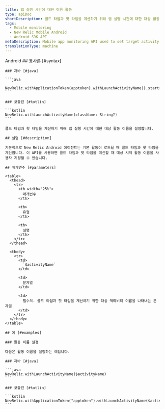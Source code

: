 ```yaml
---
title: 앱 실행 시간에 대한 이름 활동
type: apiDoc
shortDescription: 콜드 타임과 핫 타임을 계산하기 위해 앱 실행 시간에 대한 대상 활동 이름을 설정합니다.
tags:
  - Mobile monitoring
  - New Relic Mobile Android
  - Android SDK API
metaDescription: Mobile app monitoring API used to set target activity name.
translationType: machine
---
```


<Tabs>
  <TabsBar>
    <TabsBarItem id="android">
      Android
    </TabsBarItem>
  </TabsBar>

  <TabsPageItem id="android">
    ## 통사론 [#syntax]

    ### 자바 [#java]

    ```java
       NewRelic.withApplicationToken(apptoken).withLaunchActivityName().start(this.getApplication());
    ```

    ### 코틀린 [#kotlin]

    ```kotlin
    NewRelic.withLaunchActivityName(className: String?)
    ```

    콜드 타임과 핫 타임을 계산하기 위해 앱 실행 시간에 대한 대상 활동 이름을 설정합니다.

    ## 설명 [#description]

    기본적으로 New Relic Android 에이전트는 기본 활동이 로드될 때 콜드 타임과 핫 타임을 계산합니다. 이 API를 사용하면 콜드 타임과 핫 타임을 계산할 때 대상 시작 활동 이름을 사용자 지정할 수 있습니다.

    ## 매개변수 [#parameters]

    <table>
      <thead>
        <tr>
          <th width="25%">
            매개변수
          </th>

          <th>
            유형
          </th>

          <th>
            설명
          </th>
        </tr>
      </thead>

      <tbody>
        <tr>
          <td>
            `$activityName`
          </td>

          <td>
            문자열
          </td>

          <td>
            필수의. 콜드 타임과 핫 타임을 계산하기 위한 대상 액티비티 이름을 나타내는 문자열
          </td>
        </tr>
      </tbody>
    </table>

    ## 예 [#examples]

    ### 활동 이름 설정

    다음은 활동 이름을 설정하는 예입니다.

    ### 자바 [#java]

    ```java
    NewRelic.withLaunchActivityName($activityName)
    ```

    ### 코틀린 [#kotlin]

    ```kotlin
    NewRelic.withApplicationToken("apptoken").withLaunchActivityName($activityName).start(applicationContext)
    ```
  </TabsPageItem>
</Tabs>